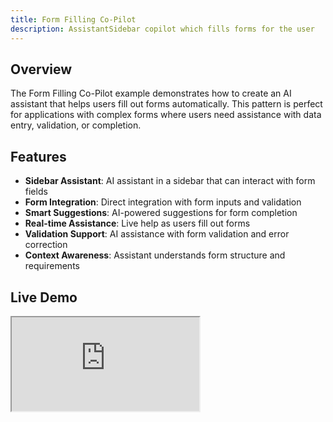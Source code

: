 ```yaml
---
title: Form Filling Co-Pilot
description: AssistantSidebar copilot which fills forms for the user
---
```


## Overview

The Form Filling Co-Pilot example demonstrates how to create an AI assistant that helps users fill out forms automatically. This pattern is perfect for applications with complex forms where users need assistance with data entry, validation, or completion.

## Features

- **Sidebar Assistant**: AI assistant in a sidebar that can interact with form fields
- **Form Integration**: Direct integration with form inputs and validation
- **Smart Suggestions**: AI-powered suggestions for form completion
- **Real-time Assistance**: Live help as users fill out forms
- **Validation Support**: AI assistance with form validation and error correction
- **Context Awareness**: Assistant understands form structure and requirements

## Live Demo

<div className="h-[700px]">
  <iframe
    title="Form Filling Co-Pilot demo"
    className="h-full w-full border-none"
    src="https://assistant-ui-form-demo.vercel.app/"
  />
</div>

## Usage

To implement a form-filling co-pilot:

1. **Form Setup**: Create your form with proper field identification
2. **Assistant Integration**: Add assistant-ui sidebar component
3. **Field Mapping**: Connect assistant responses to form fields
4. **Validation Logic**: Implement AI-assisted validation and error handling
5. **User Experience**: Design intuitive interaction patterns

## Code

Key implementation aspects:

- **Form Field Access**: Use refs or form libraries to access field values
- **Assistant Context**: Provide form structure and current state to the AI
- **Response Parsing**: Parse AI responses to extract form data
- **Validation Integration**: Connect AI suggestions with form validation
- **User Feedback**: Provide clear feedback on AI actions

The implementation uses React Hook Form integration with assistant-ui for seamless form interaction.

For the complete implementation, see the [Form demo source](https://github.com/assistant-ui/assistant-ui/tree/main/examples/with-react-hook-form).
